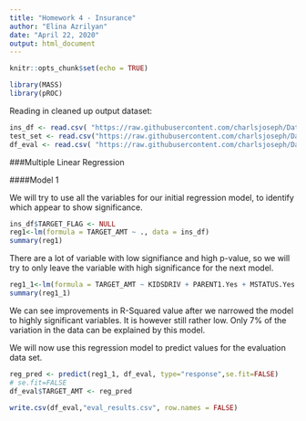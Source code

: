 ```yaml
---
title: "Homework 4 - Insurance"
author: "Elina Azrilyan"
date: "April 22, 2020"
output: html_document
---
```


```r
knitr::opts_chunk$set(echo = TRUE)
```

```r
library(MASS)
library(pROC)
```

Reading in cleaned up output dataset:

```r
ins_df <- read.csv( "https://raw.githubusercontent.com/charlsjoseph/Data621/master/Data621-Assignment4/insurance_tf_train.csv")[-1]
test_set <- read.csv("https://raw.githubusercontent.com/charlsjoseph/Data621/master/Data621-Assignment4/insurance_tf_test.csv")[-1]
df_eval <- read.csv( "https://raw.githubusercontent.com/charlsjoseph/Data621/master/Data621-Assignment4/insurance_tf_eval.csv")[-1]
```

###Multiple Linear Regression

####Model 1

We will try to use all the variables for our initial regression model, to identify which appear to show significance.

```r
ins_df$TARGET_FLAG <- NULL
reg1<-lm(formula = TARGET_AMT ~ ., data = ins_df)
summary(reg1)
```

There are a lot of variable with low signifiance and high p-value, so we will try to only leave the variable with high significance for the next model.

```r
reg1_1<-lm(formula = TARGET_AMT ~ KIDSDRIV + PARENT1.Yes + MSTATUS.Yes + TRAVTIME + CAR_USE.Private + TIF + CAR_TYPE.Minivan + REVOKED.Yes + MVR_PTS + CAR_AGE + URBANICITY.Highly.Urban..Urban, data = ins_df)
summary(reg1_1)
```

We can see improvements in R-Squared value after we narrowed the model to highly significant variables. It is however still rather low. Only 7% of the variation in the data can be explained by this model. 

We will now use this regression model to predict values for the evaluation data set. 
```r
reg_pred <- predict(reg1_1, df_eval, type="response",se.fit=FALSE)
# se.fit=FALSE
df_eval$TARGET_AMT <- reg_pred

write.csv(df_eval,"eval_results.csv", row.names = FALSE)
```
